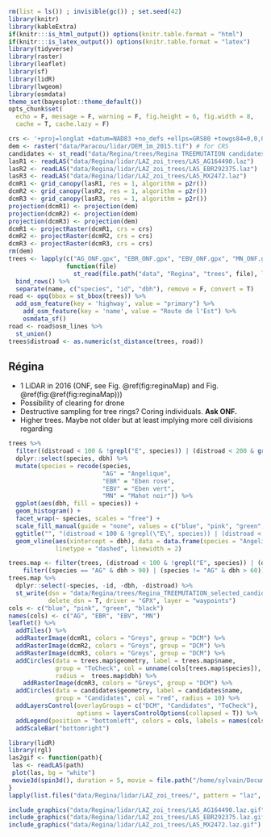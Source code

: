 ```r
rm(list = ls()) ; invisible(gc()) ; set.seed(42)
library(knitr)
library(kableExtra)
if(knitr:::is_html_output()) options(knitr.table.format = "html") 
if(knitr:::is_latex_output()) options(knitr.table.format = "latex") 
library(tidyverse)
library(raster)
library(leaflet)
library(sf)
library(lidR)
library(lwgeom)
library(osmdata)
theme_set(bayesplot::theme_default())
opts_chunk$set(
  echo = F, message = F, warning = F, fig.height = 6, fig.width = 8,
  cache = T, cache.lazy = F)
```

```r
crs <- '+proj=longlat +datum=NAD83 +no_defs +ellps=GRS80 +towgs84=0,0,0' # global crs definition
dem <- raster("data/Paracou/lidar/DEM_1m_2015.tif") # for CRS
candidates <- st_read("data/Regina/trees/Regina TREEMUTATION candidates.gpx", layer = "waypoints")
lasR1 <- readLAS("data/Regina/lidar/LAZ_zoi_trees/LAS_AG164490.laz") 
lasR2 <- readLAS("data/Regina/lidar/LAZ_zoi_trees/LAS_EBR292375.laz") 
lasR3 <- readLAS("data/Regina/lidar/LAZ_zoi_trees/LAS_MX2472.laz") 
dcmR1 <- grid_canopy(lasR1, res = 1, algorithm = p2r())
dcmR2 <- grid_canopy(lasR2, res = 1, algorithm = p2r())
dcmR3 <- grid_canopy(lasR3, res = 1, algorithm = p2r())
projection(dcmR1) <- projection(dem)
projection(dcmR2) <- projection(dem)
projection(dcmR3) <- projection(dem)
dcmR1 <- projectRaster(dcmR1, crs = crs)
dcmR2 <- projectRaster(dcmR2, crs = crs)
dcmR3 <- projectRaster(dcmR3, crs = crs)
rm(dem) 
trees <- lapply(c("AG_ONF.gpx", "EBR_ONF.gpx", "EBV_ONF.gpx", "MN_ONF.gpx"),
                function(file)
                  st_read(file.path("data", "Regina", "trees", file), layer = "waypoints")) %>% 
  bind_rows() %>% 
  separate(name, c("species", "id", "dbh"), remove = F, convert = T)
road <- opq(bbox = st_bbox(trees)) %>%
  add_osm_feature(key = 'highway', value = "primary") %>%
    add_osm_feature(key = 'name', value = "Route de l'Est") %>%
    osmdata_sf()
road <- road$osm_lines %>% 
  st_union()
trees$distroad <- as.numeric(st_distance(trees, road))
```

## Régina

* 1 LiDAR in 2016 (ONF, see Fig. \@ref(fig:reginaMap) and Fig. \@ref(fig:\@ref(fig:reginaMap)))
* Possibility of clearing for drone
* Destructive sampling for tree rings? Coring individuals. **Ask ONF.**
* Higher trees. Maybe not older but at least implying more cell divisions regarding

```r
trees %>% 
  filter((distroad < 100 & !grepl("E", species)) | (distroad < 200 & grepl("E", species))) %>% 
  dplyr::select(species, dbh) %>% 
  mutate(species = recode(species,
                          "AG" = "Angelique",
                          "EBR" = "Eben rose",
                          "EBV" = "Eben vert",
                          "MN" = "Mahot noir")) %>%
  ggplot(aes(dbh, fill = species)) +
  geom_histogram() +
  facet_wrap(~ species, scales = "free") +
  scale_fill_manual(guide = "none", values = c("blue", "pink", "green", "black")) +
  ggtitle("", "(distroad < 100 & !grepl(\"E\", species)) | (distroad < 200 & grepl(\"E\", species))") +
  geom_vline(aes(xintercept = dbh), data = data.frame(species = "Angelique", dbh = 90),
             linetype = "dashed", linewidth = 2)
```

```r
trees.map <- filter(trees, (distroad < 100 & !grepl("E", species)) | (distroad < 200 & grepl("E", species))) %>% 
    filter((species == "AG" & dbh > 90) | (species != "AG" & dbh > 60))
trees.map %>% 
  dplyr::select(-species, -id, -dbh, -distroad) %>% 
  st_write(dsn = "data/Regina/trees/Regina_TREEMUTATION_selected_candidates.gpx", 
           delete_dsn = T, driver = "GPX", layer = "waypoints")
cols <- c("blue", "pink", "green", "black")
names(cols) <- c("AG", "EBR", "EBV", "MN")
leaflet() %>%
  addTiles() %>% 
  addRasterImage(dcmR1, colors = "Greys", group = "DCM") %>%
  addRasterImage(dcmR2, colors = "Greys", group = "DCM") %>%
  addRasterImage(dcmR3, colors = "Greys", group = "DCM") %>%
  addCircles(data = trees.map$geometry, label = trees.map$name,
             group = "ToCheck", col = unname(cols[trees.map$species]), 
             radius =  trees.map$dbh) %>% 
    addRasterImage(dcmR3, colors = "Greys", group = "DCM") %>%
  addCircles(data = candidates$geometry, label = candidates$name,
             group = "Candidates", col = "red", radius = 10) %>% 
  addLayersControl(overlayGroups = c("DCM", "Candidates", "ToCheck"),
                   options = layersControlOptions(collapsed = T)) %>% 
  addLegend(position = "bottomleft", colors = cols, labels = names(cols)) %>% 
  addScaleBar("bottomright")
```

```r
library(lidR)
library(rgl)
las2gif <- function(path){
 las <- readLAS(path) 
 plot(las, bg = "white")
 movie3d(spin3d(), duration = 5, movie = file.path("/home/sylvain/Documents/ECOFOG/treemutation/data/Regina/lidar/LAZ_zoi_trees/", path))
}
lapply(list.files("data/Regina/lidar/LAZ_zoi_trees/", pattern = "laz", full.names = T), las2gif)
```

```r
include_graphics("data/Regina/lidar/LAZ_zoi_trees/LAS_AG164490.laz.gif")
include_graphics("data/Regina/lidar/LAZ_zoi_trees/LAS_EBR292375.laz.gif")
include_graphics("data/Regina/lidar/LAZ_zoi_trees/LAS_MX2472.laz.gif")
```
